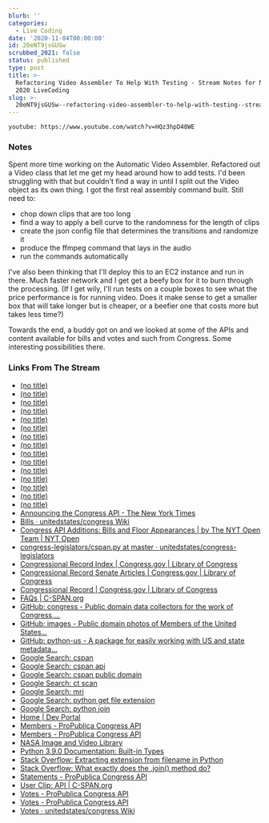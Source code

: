 ```yaml
---
blurb: ''
categories:
  - Live Coding
date: '2020-11-04T00:00:00'
id: 20eNT9jsGUSw
scrubbed_2021: false
status: published
type: post
title: >-
  Refactoring Video Assembler To Help With Testing - Stream Notes for November 4
  2020 LiveCoding
slug: >-
  20eNT9jsGUSw--refactoring-video-assembler-to-help-with-testing--stream-notes-for-november-4-2020-livecoding
---
```


`youtube: https://www.youtube.com/watch?v=HQz3hpD48WE`

### Notes

Spent more time working on the Automatic Video Assembler. Refactored out a Video class that let me get my head around how to add tests. I'd been struggling with that but couldn't find a way in until I split out the Video object as its own thing. I got the first real assembly command built. Still need to:

- chop down clips that are too long
- find a way to apply a bell curve to the randomness for the length of clips
- create the json config file that determines the transitions and randomize it
- produce the ffmpeg command that lays in the audio
- run the commands automatically

I've also been thinking that I'll deploy this to an EC2 instance and run in there. Much faster network and I get get a beefy box for it to burn through the processing. (If I get wily, I'll run tests on a couple boxes to see what the price performance is for running video. Does it make sense to get a smaller box that will take longer but is cheaper, or a beefier one that costs more but takes less time?)

Towards the end, a buddy got on and we looked at some of the APIs and content available for bills and votes and such from Congress. Some interesting possibilities there. 


### Links From The Stream

- [(no title)](https://images-assets.nasa.gov/video/40_SmallestTerrestrialPlanet/collection.json)
- [(no title)](https://images-assets.nasa.gov/video/E8_20_Years_of_Science/E8_20_Years_of_Science~orig.mp4)
- [(no title)](https://images-assets.nasa.gov/video/NHQ_2015_1204_TWAN/NHQ_2015_1204_TWAN~orig.mp4)
- [(no title)](https://images-assets.nasa.gov/video/127_GeminidsDawn/127_GeminidsDawn~orig.mp4)
- [(no title)](https://github.com/unitedstates)
- [(no title)](https://theunitedstates.io/)
- [(no title)](https://pinboard.in/u:alanWsmith/t:APIs/)
- [(no title)](https://www.congress.gov/congressional-record)
- [(no title)](https://www.congress.gov/congressional-record/2020/11/2/daily-digest)
- [(no title)](https://www.congress.gov/congressional-record/2020/9/29/senate-section)
- [(no title)](https://www.congress.gov/congressional-record/2020/09/29/senate-section/article/S5895-1)
- [(no title)](https://www.congress.gov/congressional-record/2020/9/29/senate-section/article/S5897-1)
- [(no title)](https://www.congress.gov/congressional-record/2020/9/29/senate-section/article/S5897-2)
- [(no title)](https://clerk.house.gov/evs/2013/roll202.xml)
- [(no title)](https://www.c-span.org/about/copyrightsAndLicensing/)
- [Announcing the Congress API - The New York Times](https://open.blogs.nytimes.com/2009/01/08/introducing-the-congress-api/)
- [Bills · unitedstates/congress Wiki](https://github.com/unitedstates/congress/wiki/bills)
- [Congress API Additions: Bills and Floor Appearances | by The NYT Open Team | NYT Open](https://open.nytimes.com/congress-api-additions-bills-and-floor-appearances-69cc446e806b)
- [congress-legislators/cspan.py at master · unitedstates/congress-legislators](https://github.com/unitedstates/congress-legislators/blob/master/scripts/cspan.py)
- [Congressional Record Index | Congress.gov | Library of Congress](https://www.congress.gov/congressional-record/congressional-record-index)
- [Congressional Record Senate Articles | Congress.gov | Library of Congress](https://www.congress.gov/congressional-record/2020/9/29/senate-section/article/S5895-2)
- [Congressional Record | Congress.gov | Library of Congress](https://www.congress.gov/congressional-record/browse-by-date)
- [FAQs | C-SPAN.org](https://www.c-span.org/about/faq/)
- [GitHub: congress - Public domain data collectors for the work of Congress,...](https://github.com/unitedstates/congress)
- [GitHub: images - Public domain photos of Members of the United States...](https://github.com/unitedstates/images)
- [GitHub: python-us - A package for easily working with US and state metadata...](https://github.com/unitedstates/python-us)
- [Google Search: cspan](https://www.google.com/search?client=safari&rls=en&q=cspan&ie=UTF-8&oe=UTF-8)
- [Google Search: cspan api](https://www.google.com/search?client=safari&rls=en&q=cspan+api&ie=UTF-8&oe=UTF-8)
- [Google Search: cspan public domain](https://www.google.com/search?client=safari&rls=en&q=cspan+public+domain&ie=UTF-8&oe=UTF-8)
- [Google Search: ct scan](https://www.google.com/search?client=safari&rls=en&q=ct+scan&ie=UTF-8&oe=UTF-8)
- [Google Search: mri](https://www.google.com/search?client=safari&rls=en&q=mri&ie=UTF-8&oe=UTF-8)
- [Google Search: python get file extension](https://www.google.com/search?client=safari&rls=en&q=python+get+file+extension&ie=UTF-8&oe=UTF-8)
- [Google Search: python join](https://www.google.com/search?client=safari&rls=en&q=python+join&ie=UTF-8&oe=UTF-8)
- [Home | Dev Portal](https://developer.nytimes.com/)
- [Members - ProPublica Congress API](https://projects.propublica.org/api-docs/congress-api/members/#office-expenses)
- [Members - ProPublica Congress API](https://projects.propublica.org/api-docs/congress-api/members/)
- [NASA Image and Video Library](https://images.nasa.gov/)
- [Python 3.9.0 Documentation: Built-in Types](https://docs.python.org/3/library/stdtypes.html)
- [Stack Overflow: Extracting extension from filename in Python](https://stackoverflow.com/questions/541390/extracting-extension-from-filename-in-python)
- [Stack Overflow: What exactly does the .join() method do?](https://stackoverflow.com/questions/1876191/what-exactly-does-the-join-method-do)
- [Statements - ProPublica Congress API](https://projects.propublica.org/api-docs/congress-api/statements/)
- [User Clip: API | C-SPAN.org](https://www.c-span.org/video/?c4630366/user-clip-api)
- [Votes - ProPublica Congress API](https://projects.propublica.org/api-docs/congress-api/votes/)
- [Votes - ProPublica Congress API](https://projects.propublica.org/api-docs/congress-api/votes/#get-votes-by-type)
- [Votes · unitedstates/congress Wiki](https://github.com/unitedstates/congress/wiki/votes)
